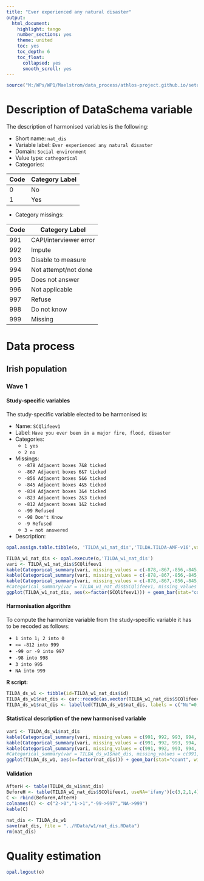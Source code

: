 ```yaml
---
title: "Ever experienced any natural disaster"
output:
  html_document:
    highlight: tango
    number_sections: yes
    theme: united
    toc: yes
    toc_depth: 6
    toc_float:
      collapsed: yes
      smooth_scroll: yes
---
```


<!-- ########################################################## --> 

<!-- # Installation, loading packages -->
<!-- **R script:** -->

```r
source("M:/WPs/WP1/Maelstrom/data_process/athlos-project.github.io/setup_ania.r")
```

<!-- ########################################################## --> 



# Description of DataSchema variable

The description of harmonised variables is the following:

* Short name: `nat_dis`
* Variable label: `Ever experienced any natural disaster`
* Domain: `Social environment`
* Value type: `cathegorical`
* Categories:

**Code** | **Category Label**
-------- | ------------------
0        | No
1        | Yes


* Category missings: 

**Code** | **Category Label**
----| ------------------
991 | CAPI/interviewer error
992 | Impute
993 | Disable to measure
994 | Not attempt/not done
995 | Does not answer
996 | Not applicable
997 | Refuse
998 | Do not know
999 | Missing


<!-- ########################################################## --> 

# Data process

## Irish population

### Wave 1 

#### Study-specific variables

The study-specific variable elected to be harmonised is:

* Name: `SCQlifeev1`
* Label: `Have you ever been in a major fire, flood, disaster`
* Categories: 
    + `1 yes`
    + `2 no`
* Missings:
    + `-878 Adjacent boxes 7&8 ticked` 
    + `-867 Adjacent boxes 6&7 ticked` 
    + `-856 Adjacent boxes 5&6 ticked` 
    + `-845 Adjacent boxes 4&5 ticked` 
    + `-834 Adjacent boxes 3&4 ticked`
    + `-823 Adjacent boxes 2&3 ticked` 
    + `-812 Adjacent boxes 1&2 ticked`
    + `-99 Refused` 
    + `-98 Don't Know`
    + `-9 Refused `
    + `3 = not answered`
* Description: 
```r
opal.assign.table.tibble(o, 'TILDA_w1_nat_dis','TILDA.TILDA-AMF-v16',variables=list('SCQlifeev1'), missings = TRUE)
```

```r
TILDA_w1_nat_dis <- opal.execute(o,'TILDA_w1_nat_dis')
vari <- TILDA_w1_nat_dis$SCQlifeev1
kable(Categorical_summary(vari, missing_values = c(-878,-867,-856,-845,-834,-823,-812,-99,-98,-9,3))[3], caption = attributes(vari)$`spss::shortName`) 
kable(Categorical_summary(vari, missing_values = c(-878,-867,-856,-845,-834,-823,-812,-99,-98,-9,3))[1], caption = "Category")
kable(Categorical_summary(vari, missing_values = c(-878,-867,-856,-845,-834,-823,-812,-99,-98,-9,3))[2], caption = "Type of missing")
#Categorical_summary(var = TILDA_w1_nat_dis$SCQlifeev1, missing_values = NA)
ggplot(TILDA_w1_nat_dis, aes(x=factor(SCQlifeev1))) + geom_bar(stat="count", width=0.4, fill="steelblue") + xlab("Have you ever been in a major fire, flood or other natural disaster?") + ylab("Frequency")
```

#### Harmonisation algorithm
To compute the harmonize variable from the study-specific variable it has to be recoded as follows:

* `1 into 1; 2 into 0`
* `<= -812 into 999`
* `-99 or -9 into 997`
* `-98 into 998`
* `3 into 995`
* `NA into 999`

**R script:**

```r
TILDA_ds_w1 <- tibble(id=TILDA_w1_nat_dis$id)
TILDA_ds_w1$nat_dis <- car::recode(as.vector(TILDA_w1_nat_dis$SCQlifeev1), "1='1'; 2='0'; 3='995'; -9='997'; -99='997'; -98='998'; -878:-812='999'; NA='999'")
TILDA_ds_w1$nat_dis <- labelled(TILDA_ds_w1$nat_dis, labels = c("No"=0, "Yes"=1, "Missing"=999, "Do not know"=998, "Refuse"=997, "Not applicable"=996, "Don't answer"=995,  "Not attempt/not done/not yet recorded"=994, "Disable to measure"=993, "Impute"=992, "CAPI/interviewer error"=991))
```

#### Statistical description of the new harmonised variable
```r
vari <- TILDA_ds_w1$nat_dis
kable(Categorical_summary(vari, missing_values = c(991, 992, 993, 994, 995, 996, 997, 998, 999))[3]) 
kable(Categorical_summary(vari, missing_values = c(991, 992, 993, 994, 995, 996, 997, 998, 999))[1], caption = "Category")
kable(Categorical_summary(vari, missing_values = c(991, 992, 993, 994, 995, 996, 997, 998, 999))[2], caption = "Type of missing")
#Categorical_summary(var = TILDA_ds_w1$nat_dis, missing_values = c(991, 992, 993, 994, 995, 996, 997, 998, 999))
ggplot(TILDA_ds_w1, aes(x=factor(nat_dis))) + geom_bar(stat="count", width=0.4, fill="steelblue") + xlab("Ever experienced any natural disaster") + ylab("Frequency")
```

#### Validation
```r
AfterH <- table(TILDA_ds_w1$nat_dis)
BeforeH <- table(TILDA_w1_nat_dis$SCQlifeev1, useNA='ifany')[c(3,2,1,4)]
C <- rbind(BeforeH,AfterH)
colnames(C) <- c("2->0","1->1","-99->997","NA->999")
kable(C)
```


```r
nat_dis <- TILDA_ds_w1
save(nat_dis, file = "../RData/w1/nat_dis.RData")
rm(nat_dis)


```

# Quality estimation
```r
opal.logout(o)
```
